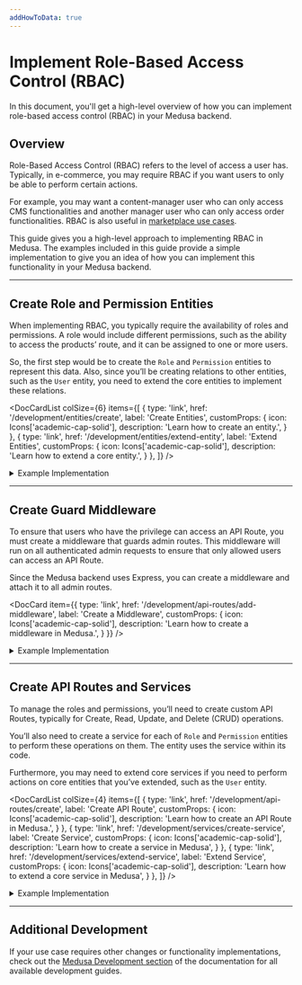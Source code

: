 ```yaml
---
addHowToData: true
---
```



# Implement Role-Based Access Control (RBAC)

In this document, you'll get a high-level overview of how you can implement role-based access control (RBAC) in your Medusa backend.

## Overview

Role-Based Access Control (RBAC) refers to the level of access a user has. Typically, in e-commerce, you may require RBAC if you want users to only be able to perform certain actions. 

For example, you may want a content-manager user who can only access CMS functionalities and another manager user who can only access order functionalities. RBAC is also useful in [marketplace use cases](../../../recipes/marketplace.mdx).

This guide gives you a high-level approach to implementing RBAC in Medusa. The examples included in this guide provide a simple implementation to give you an idea of how you can implement this functionality in your Medusa backend.

---

## Create Role and Permission Entities

When implementing RBAC, you typically require the availability of roles and permissions. A role would include different permissions, such as the ability to access the products’ route, and it can be assigned to one or more users.

So, the first step would be to create the `Role` and `Permission` entities to represent this data. Also, since you’ll be creating relations to other entities, such as the `User` entity, you need to extend the core entities to implement these relations.

<DocCardList colSize={6} items={[
  {
    type: 'link',
    href: '/development/entities/create',
    label: 'Create Entities',
    customProps: {
      icon: Icons['academic-cap-solid'],
      description: 'Learn how to create an entity.',
    }
  },
  {
    type: 'link',
    href: '/development/entities/extend-entity',
    label: 'Extend Entities',
    customProps: {
      icon: Icons['academic-cap-solid'],
      description: 'Learn how to extend a core entity.',
    }
  },
]} />

<Details>
  <Summary>Example Implementation</Summary>

  This is an example implementation of how you can create the Role and Permission entities, and extend the `User` and `Store` entities.

  Creating an entity requires creating an entity class, a repository, and a migration. You can learn more [here](../../../development/entities/create.mdx). You’ll be creating the migration at the end of this example section.

  Create the file `src/models/role.ts` with the following content:

  ```ts title="src/models/role.ts"
  import { 
    BeforeInsert, 
    Column, 
    Entity,
    Index,
    JoinColumn,
    JoinTable,
    ManyToMany,
    ManyToOne,
    OneToMany, 
  } from "typeorm"
  import { BaseEntity } from "@medusajs/medusa"
  import { generateEntityId } from "@medusajs/medusa/dist/utils"
  import { Permission } from "./permission"
  import { User } from "./user"
  import { Store } from "./store"

  @Entity()
  export class Role extends BaseEntity {
    @Column({ type: "varchar" })
    name: string

    // only helpful if you're integrating in a marketplace
    @Index()
    @Column({ nullable: true })
    store_id: string

    @ManyToMany(() => Permission)
    @JoinTable({
      name: "role_permissions",
      joinColumn: {
        name: "role_id",
        referencedColumnName: "id",
      },
      inverseJoinColumn: {
        name: "permission_id",
        referencedColumnName: "id",
      },
    })
    permissions: Permission[]

    @OneToMany(() => User, (user) => user.teamRole)
    @JoinColumn({ name: "id", referencedColumnName: "role_id" })
    users: User[]

    @ManyToOne(() => Store, (store) => store.roles)
    @JoinColumn({ name: "store_id" })
    store: Store

    @BeforeInsert()
    private beforeInsert(): void {
      this.id = generateEntityId(this.id, "role")
    }
  }
  ```

  This creates the `Role` entity. You’ll see errors in your editors, which you’ll resolve by following along the example.

  The `Role` entity has the following attributes:

  - `id`: the ID of the role, which is available implicitly by extending `BaseEntity`
  - `name`: the name of the role
  - `store_id`: the ID of the store this role belongs to. This is only useful if you’re implementing RBAC in a marketplace. Otherwise, you may omit this relation.

  It also has the following relations:

  - `permissions`: an array of permissions included in this role.
  - `store`: the Store this role belongs to.
  - `users`: the users associated with this role.

  Then, create the file `src/repositories/role.ts` with the following content:

  ```ts title="src/repositories/role.ts"
  import { Role } from "../models/role"
  import { 
    dataSource,
  } from "@medusajs/medusa/dist/loaders/database"

  export const RoleRepository = dataSource
    .getRepository(Role)

  export default RoleRepository
  ```

  Next, create the file `src/models/permission.ts` with the following content:

  ```ts title="src/models/permission.ts"
  import { 
    BeforeInsert, 
    Column, 
    Entity,
    JoinTable,
    ManyToMany, 
  } from "typeorm"
  import { BaseEntity } from "@medusajs/medusa"
  import { 
    DbAwareColumn,
    generateEntityId,
  } from "@medusajs/medusa/dist/utils"
  import { Role } from "./role"

  @Entity()
  export class Permission extends BaseEntity {
    @Column({ type: "varchar" })
    name: string

    // holds the permissions
    @DbAwareColumn({ type: "jsonb", nullable: true })
    metadata: Record<string, boolean>

    @BeforeInsert()
    private beforeInsert(): void {
      this.id = generateEntityId(this.id, "perm")
    }
  }
  ```

  This creates a `Permission` entity that has the following attributes:

  - `id`: the ID of the permission, which is implicitly available through extending `BaseEntity`.
  - `name`: the name of the permission.
  - `metadata`: an object that will include the permissions. The object keys will be an admin path in the backend, and the value will be a boolean indicating whether the user has access to that path or not.

  Then, create the file `src/repositories/permission.ts` with the following content:

  ```ts title="src/repositories/permission.ts"
  import { Permission } from "../models/permission"
  import { 
    dataSource,
  } from "@medusajs/medusa/dist/loaders/database"

  export const PermissionRepository = dataSource
    .getRepository(Permission)

  export default PermissionRepository
  ```

  Next, you’ll extend the `User` and `Store` entities. As mentioned earlier, extending the `Store` entity and adding the relation is only useful if you’re implementing RBAC in a marketplace or similar use cases. So, if this doesn’t apply to you, you may skip it.

  Create the file `src/models/user.ts` with the following content:

  ```ts title="src/models/user.ts"
  import { 
    Column,
    Entity,
    Index,
    JoinColumn,
    ManyToOne,
  } from "typeorm"
  import {
    // alias the core entity to not cause a naming conflict
    User as MedusaUser,
  } from "@medusajs/medusa"
  import { Role } from "./role"

  @Entity()
  export class User extends MedusaUser {
    @Index()
    @Column({ nullable: true })
    role_id: string | null

    @ManyToOne(() => Role, (role) => role.users)
    @JoinColumn({ name: "role_id" })
    teamRole: Role | null
  }
  ```

  This adds a new attribute `role_id` to the core `User` entity and a `teamRole` relation that optionally associates the user with a role.

  Next, create the file `src/models/store.ts` with the following content:

  ```ts title="src/models/store.ts"
  import { Entity, JoinColumn, OneToMany } from "typeorm"
  import {
    // alias the core entity to not cause a naming conflict
    Store as MedusaStore,
  } from "@medusajs/medusa"
  import { Role } from "./role"

  @Entity()
  export class Store extends MedusaStore {
    @OneToMany(() => Role, (role) => role.store)
    @JoinColumn({ name: "id", referencedColumnName: "store_id" })
    roles: Role[]
  }
  ```

  This adds a `roles` relation to the core `Store` entity.

  Optionally, if you’re using TypeScript, create the file `src/index.d.ts` with the following content:

  ```ts title="src/index.d.ts"
  import { Role } from "./models/role"

  export declare module "@medusajs/medusa/dist/models/user" {

    declare interface User {
      role_id: string | null;
      teamRole: Role | null
    }

    declare interface Store {
      roles: Role[]
    }
  }
  ```

  This ensures that your TypeScript validation and editor autocomplete recognize the new attributes and relations you added on the core entities.

  Finally, you need to create a migration to reflect these changes in the database.

  You can learn about creating migrations [here](../../../development/entities/migrations/create.md). An example of a migration file based on the entities created above:

<!-- eslint-disable max-len -->

  ```ts title="src/migrations/1693225851284-AddRolesAndPermissions.ts"
  import { MigrationInterface, QueryRunner, Table, TableIndex } from "typeorm"

  export class AddRolesAndPermissions1693225851284 implements MigrationInterface {

      public async up(queryRunner: QueryRunner): Promise<void> {
          await queryRunner.query(`ALTER TABLE "user" ADD "role_id" character varying`)
          await queryRunner.query(`CREATE TABLE "permission" ("id" character varying NOT NULL, "created_at" TIMESTAMP WITH TIME ZONE NOT NULL DEFAULT now(), "updated_at" TIMESTAMP WITH TIME ZONE NOT NULL DEFAULT now(), "name" character varying NOT NULL, "metadata" jsonb, CONSTRAINT "PK_3b8b97af9d9d8807e41e6f48362" PRIMARY KEY ("id"))`)
          await queryRunner.query(`CREATE TABLE "role" ("id" character varying NOT NULL, "created_at" TIMESTAMP WITH TIME ZONE NOT NULL DEFAULT now(), "updated_at" TIMESTAMP WITH TIME ZONE NOT NULL DEFAULT now(), "name" character varying NOT NULL, "store_id" character varying, CONSTRAINT "PK_b36bcfe02fc8de3c57a8b2391c2" PRIMARY KEY ("id"))`)
          await queryRunner.query(`CREATE INDEX "IDX_29259dd58b1052aef9be56941d" ON "role" ("store_id") `)
          await queryRunner.query(`CREATE TABLE "role_permissions" ("role_id" character varying NOT NULL, "permission_id" character varying NOT NULL, CONSTRAINT "PK_25d24010f53bb80b78e412c9656" PRIMARY KEY ("role_id", "permission_id"))`)
          await queryRunner.query(`CREATE INDEX "IDX_178199805b901ccd220ab7740e" ON "role_permissions" ("role_id") `)
          await queryRunner.query(`CREATE INDEX "IDX_17022daf3f885f7d35423e9971" ON "role_permissions" ("permission_id") `)

          await queryRunner.query(`ALTER TABLE "role_permissions" ADD CONSTRAINT "FK_178199805b901ccd220ab7740ec" FOREIGN KEY ("role_id") REFERENCES "role"("id") ON DELETE CASCADE ON UPDATE CASCADE`)
          await queryRunner.query(`ALTER TABLE "role_permissions" ADD CONSTRAINT "FK_17022daf3f885f7d35423e9971e" FOREIGN KEY ("permission_id") REFERENCES "permission"("id") ON DELETE CASCADE ON UPDATE CASCADE`)
          await queryRunner.query(`ALTER TABLE "user" ADD CONSTRAINT "FK_fb2e442d14add3cefbdf33c4561" FOREIGN KEY ("role_id") REFERENCES "role"("id") ON DELETE NO ACTION ON UPDATE NO ACTION`)
          await queryRunner.query(`ALTER TABLE "role" ADD CONSTRAINT "FK_29259dd58b1052aef9be56941d4" FOREIGN KEY ("store_id") REFERENCES "store"("id") ON DELETE NO ACTION ON UPDATE NO ACTION`)
          await queryRunner.query(`CREATE INDEX "IDX_fb2e442d14add3cefbdf33c456" ON "user" ("role_id") `)
      }

      public async down(queryRunner: QueryRunner): Promise<void> {
          await queryRunner.query(`ALTER TABLE "role_permissions" DROP CONSTRAINT "FK_17022daf3f885f7d35423e9971e"`)
          await queryRunner.query(`ALTER TABLE "role_permissions" DROP CONSTRAINT "FK_178199805b901ccd220ab7740ec"`)
          await queryRunner.query(`ALTER TABLE "role" DROP CONSTRAINT "FK_29259dd58b1052aef9be56941d4"`)
          await queryRunner.query(`DROP INDEX "public"."IDX_fb2e442d14add3cefbdf33c456"`)
          await queryRunner.query(`ALTER TABLE "user" DROP CONSTRAINT "FK_fb2e442d14add3cefbdf33c4561"`)
          await queryRunner.query(`ALTER TABLE "user" DROP COLUMN "role_id"`)
          await queryRunner.query(`DROP INDEX "public"."IDX_17022daf3f885f7d35423e9971"`)
          await queryRunner.query(`DROP INDEX "public"."IDX_178199805b901ccd220ab7740e"`)
          await queryRunner.query(`DROP TABLE "role_permissions"`)
          await queryRunner.query(`DROP INDEX "public"."IDX_29259dd58b1052aef9be56941d"`)
          await queryRunner.query(`DROP TABLE "role"`)
          await queryRunner.query(`DROP TABLE "permission"`)
      }

  }
  ```

  Finally, to reflect these changes, run the `build` command in the root directory of your medusa backend:

  ```bash npm2yarn
  npm run build
  ```

  Then, run the migrations:

  ```bash
  npx medusa migrations run
  ```

  This will reflect the entity changes in your database.

</Details>

---

## Create Guard Middleware

To ensure that users who have the privilege can access an API Route, you must create a middleware that guards admin routes. This middleware will run on all authenticated admin requests to ensure that only allowed users can access an API Route.

Since the Medusa backend uses Express, you can create a middleware and attach it to all admin routes.

<DocCard item={{
  type: 'link',
  href: '/development/api-routes/add-middleware',
  label: 'Create a Middleware',
  customProps: {
    icon: Icons['academic-cap-solid'],
    description: 'Learn how to create a middleware in Medusa.',
  }
}} />

<Details>
  <Summary>Example Implementation</Summary>

  In this example, you’ll create a middleware that runs on all admin-authenticated routes and checks the logged-in user’s permissions before giving them access to an API Route.

  Create the file `src/api/middlewares.ts` with the following content:

  ```ts title="src/api/middlewares.ts"
  import type { 
    MiddlewaresConfig, 
    UserService,
  } from "@medusajs/medusa"
  import express from "express"
  import type { 
    MedusaRequest, 
    MedusaResponse, 
    MedusaNextFunction,
  } from "@medusajs/medusa"

  export const permissions = async (
    req: MedusaRequest,
    res: MedusaResponse,
    next: MedusaNextFunction
  ) => {
    if (!req.user || !req.user.userId) {
      next()
      return
    }
    // retrieve currently logged-in user
    const userService = req.scope.resolve(
      "userService"
    ) as UserService
    const loggedInUser = await userService.retrieve(
      req.user.userId,
      {
        select: ["id"],
        relations: ["teamRole", "teamRole.permissions"],
      })

    if (!loggedInUser.teamRole) {
      // considered as super user
      next()
      return
    }

    const isAllowed = loggedInUser.teamRole?.permissions.some(
      (permission) => {
        const metadataKey = Object.keys(permission.metadata).find(
          (key) => key === req.path
        )
        if (!metadataKey) {
          return false
        }
    
        // boolean value
        return permission.metadata[metadataKey]
      }
    )

    if (isAllowed) {
      next()
      return
    }

    // deny access
    res.sendStatus(401)
  }

  export const config: MiddlewaresConfig = {
    routes: [
      {
        matcher: "/admin/*",
        middlewares: [permissions],
      },
    ],
  }
  ```

  In this middleware, you ensure that there is a logged-in user and the logged-in user has a role. If not, the user is admitted to access the API Route. Here, you presume that logged-in users who don’t have a role are “super-admin” users who can access all API Routes. You may choose to implement this differently.

  If there’s a logged-in user that has a role, you check that the role’s permissions give them access to the current API Route. You do that by checking if a permission’s metadata has a key with the same request’s path. It may be better here to check for matching using regular expressions, for example, to check routes with path parameters.

  Otherwise, if the user’s role doesn’t provide them with enough permissions, you return a `401` response code.

  :::tip

  Notice that you use `req.path` here to get the current API Route path. However, in middlewares, this doesn’t include the mount point which is `/admin`. So, for example, if the API Route path is `/admin/products`, `req.path` will be `/products`. You can alternatively use `req.originalUrl`. Learn more in [Express’s documentation](https://expressjs.com/en/api.html#req.originalUrl).

  :::

  After defining the middleware, you apply it on all API Routes starting with `/admin/`.

</Details>

---

## Create API Routes and Services

To manage the roles and permissions, you’ll need to create custom API Routes, typically for Create, Read, Update, and Delete (CRUD) operations.

You’ll also need to create a service for each of `Role` and `Permission` entities to perform these operations on them. The entity uses the service within its code.

Furthermore, you may need to extend core services if you need to perform actions on core entities that you’ve extended, such as the `User` entity.

<DocCardList colSize={4} items={[
  {
    type: 'link',
    href: '/development/api-routes/create',
    label: 'Create API Route',
    customProps: {
      icon: Icons['academic-cap-solid'],
      description: 'Learn how to create an API Route in Medusa.',
    }
  },
  {
    type: 'link',
    href: '/development/services/create-service',
    label: 'Create Service',
    customProps: {
      icon: Icons['academic-cap-solid'],
      description: 'Learn how to create a service in Medusa',
    }
  },
  {
    type: 'link',
    href: '/development/services/extend-service',
    label: 'Extend Service',
    customProps: {
      icon: Icons['academic-cap-solid'],
      description: 'Learn how to extend a core service in Medusa',
    }
  },
]} />

<Details>
  <Summary>Example Implementation</Summary>

  In this example, you’ll only implement two API Routes for simplicity: create role API Route that create a new role with permissions, and associate user API Route that associates a user with a role.

  You’ll also create basic services for `Role` and `Permission` to perform the functionalities of each of these API Routes and extend the core `UserService` to allow associating roles with users.

  Start by creating the file `src/services/permission.ts` with the following content:

  ```ts title="src/services/permission.ts"
  import { TransactionBaseService } from "@medusajs/medusa"
  import { Permission } from "../models/permission"
  import PermissionRepository from "../repositories/permission"  

  export type CreatePayload = Pick<
    Permission,
    "name" | "metadata"
  >

  type InjectedDependencies = {
    permissionRepository: typeof PermissionRepository
  }

  class PermissionService extends TransactionBaseService {
    protected readonly permissionRepository_:
      typeof PermissionRepository
    
    constructor(container: InjectedDependencies) {
      super(container)
      this.permissionRepository_ = container.permissionRepository
    }

    async create(data: CreatePayload) {
      // omitting validation for simplicity
      return this.atomicPhase_(async (manager) => {
        const permissionRepo = manager.withRepository(
          this.permissionRepository_
        )
        const permission = permissionRepo.create(data)

        const result = await permissionRepo.save(permission)

        return result
      })
    }
  }

  export default PermissionService
  ```

  This creates the `PermissionService` with only a `create` method that can be used to create a permission.

  Next, create the file `src/services/user.ts` with the following content:

  ```ts title="src/services/user.ts"
  import {
    UserService as MedusaUserService, User,
  } from "@medusajs/medusa"
  import { 
    UpdateUserInput,
  } from "@medusajs/medusa/dist/types/user"

  class UserService extends MedusaUserService {
    async update(userId: string, update: UpdateUserInput & {
      role_id?: string
    }): Promise<User> {
      return super.update(userId, update)
    }
  }

  export default UserService
  ```

  This extends the core `UserService` to allow updating a user’s role. You may also want to extend the `create` method to allow specifying the role on creation.

  Then, create the file `src/services/role.ts` with the following content:

  ```ts title="src/services/role.ts"
  import { TransactionBaseService } from "@medusajs/medusa"
  import { Role } from "../models/role"
  import RoleRepository from "../repositories/role"
  import PermissionService, { 
    CreatePayload as PermissionCreatePayload,
  } from "./permission"
  import UserService from "./user"

  type CreatePayload = Pick<Role, "name" | "store_id"> & {
    permissions?: PermissionCreatePayload[]
  }

  type InjectedDependencies = {
    roleRepository: typeof RoleRepository
    permissionService: PermissionService
    userService: UserService
  }

  class RoleService extends TransactionBaseService {
    protected readonly roleRpository_: typeof RoleRepository
    protected readonly permissionService_: PermissionService
    protected readonly userService_: UserService

    constructor(container: InjectedDependencies) {
      super(container)

      this.roleRpository_ = container.roleRepository
      this.permissionService_ = container.permissionService
      this.userService_ = container.userService
    }

    async retrieve(id: string): Promise<Role> {
      // for simplicity, we retrieve all relations
      // however, it's best to supply the relations
      // as an optional method parameter
      const roleRepo = this.manager_.withRepository(
        this.roleRpository_
      )
      return await roleRepo.findOne({
        where: {
          id,
        },
        relations: [
          "permissions",
          "store",
          "users",
        ],
      })
    }

    async create(data: CreatePayload): Promise<Role> {
      return this.atomicPhase_(async (manager) => {
        // omitting validation for simplicity
        const { permissions: permissionsData = [] } = data
        delete data.permissions
        
        const roleRepo = manager.withRepository(
          this.roleRpository_
        )
        const role = roleRepo.create(data)

        role.permissions = []

        for (const permissionData of permissionsData) {
          role.permissions.push(
            await this.permissionService_.create(
              permissionData
            )
          )
        }
        const result = await roleRepo.save(role)

        return await this.retrieve(result.id)
      })
    }

    async associateUser(
      role_id: string,
      user_id: string
    ): Promise<Role> {
      return this.atomicPhase_(async () => {
        // omitting validation for simplicity
        await this.userService_.update(user_id, {
          role_id,
        })

        return await this.retrieve(role_id)
      })
    }
  }

  export default RoleService
  ```

  This creates the `RoleService` with three methods:

  - `retrieve`: Retrieves a role with its relations.
  - `create`: Creates a new role and, if provided, its permissions as well.
  - `associateUser`: associates a user with a role.

  Now, you can create the API Routes.

  Start by creating the file `src/api/admin/roles/route.ts` with the following content:

  ```ts title="src/api/admin/roles/route.ts"
  import type { 
    MedusaRequest, 
    MedusaResponse,
  } from "@medusajs/medusa"
  import RoleService from "../../../../services/role"

  export const POST = async (
    req: MedusaRequest, 
    res: MedusaResponse
  ) => {
    // omitting validation for simplicity
    const {
      name,
      store_id,
      permissions = [],
    } = req.body

    const roleService = req.scope.resolve(
      "roleService"
    ) as RoleService

    const role = await roleService.create({
      name,
      store_id,
      permissions,
    })

    res.json(role)
  }
  ```

  This creates the Create Role API Route at `/admin/roles` that uses the `RoleService` to create a new role. Notice that validation of received body parameters is omitted for simplicity.

  Next, create the file `src/api/routes/admin/roles/[id]/user/[user_id]/route.ts` with the following content:

  ```ts title="src/api/routes/admin/roles/[id]/user/[user_id]/route.ts"
  import type { 
    MedusaRequest, 
    MedusaResponse,
  } from "@medusajs/medusa"
  import RoleService from "../../../../services/role"

  export const POST = async (
    req: MedusaRequest, 
    res: MedusaResponse
  ) => {
    // omitting validation for simplicity purposes
    const {
      id,
      user_id,
    } = req.params

    const roleService = req.scope.resolve(
      "roleService"
    ) as RoleService
    const role = await roleService.associateUser(id, user_id)

    res.json(role)
  }
  ```

  This creates the Associate User API Route at `/admin/roles/[id]/user/[user_id]` that uses the `RoleService` to associate a role with a user.

  To test the API Routes out, run the `build` command in the root directory of your Medusa backend project:

  ```bash npm2yarn
  npm run build
  ```

  Then, start the backend with the following command:

  ```bash
  npx medusa develop
  ```

  Try first to log in using the [Admin User Login API Route](https://docs.medusajs.com/v1/api/admin#auth_postauth) with an existing admin user. Then, send a `POST` request to the `localhost:9000/admin/roles` API Route with the following request body parameters:

  ```json
  {
    "store_id": "store_01H8XPDY8WA1Z650MZSEY4Y0V0",
    "name": "Product Manager",
    "permissions": [
      {
        "name": "Allow Products",
        "metadata": {
            "/products": true
        }
      }
    ]
  }
  ```

  Make sure to replace the `store_id`'s value with your store’s ID. You can retrieve the store’s ID using the [Get Store Details API Route](https://docs.medusajs.com/v1/api/admin#store_getstore).

  This will create a new role with a permission that allows users of this role to access the `/admin/products` API Route. As mentioned before, because of the middleware’s implementation, you must specify the path without the `/admin` prefix. If you chose to implement this differently, such as with regular expressions, then change the permission’s metadata accordingly.

  Next, create a new user using the [Create User API Route](https://docs.medusajs.com/v1/api/admin#users_postusers). Then, send a `POST` request to `localhost:9000/admin/roles/<role_id>/user/<user_id>`, where `<role_id>` is the ID of the role you created, and `<user_id>` is the ID of the user you created. This will associate the user with the role you created.

  Finally, login with the user you created, then try to access any API Route other than `/admin/products`. You’ll receive a `401` unauthorized response. Then, try to access the [List Products API Route](https://docs.medusajs.com/v1/api/admin#products_getproducts), and the user should be able to access it as expected.

</Details>

---

## Additional Development

If your use case requires other changes or functionality implementations, check out the [Medusa Development section](../../../development/overview.mdx) of the documentation for all available development guides.
